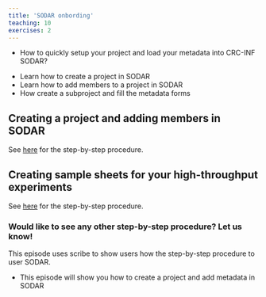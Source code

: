 ```yaml
---
title: 'SODAR onbording'
teaching: 10
exercises: 2
---
```


:::::::::::::::::::::::::::::::::::::: questions 

- How to quickly setup your project and load your metadata into CRC-INF SODAR?

::::::::::::::::::::::::::::::::::::::::::::::::

::::::::::::::::::::::::::::::::::::: objectives

- Learn how to create a project in SODAR
- Learn how to add members to a project in SODAR
- How create a subproject and fill the metadata forms

::::::::::::::::::::::::::::::::::::::::::::::::

## Creating a project and adding members in SODAR

See [here](https://scribehow.com/shared/Creating_a_Category_and_Adding_a_Member_in_SODAR__vD5HpR11RxCl4r1ghk6k0A){target="_blank"} for the step-by-step procedure.

## Creating sample sheets for your high-throughput experiments

See [here](https://scribehow.com/shared/Create_a_Project_and_iRODS_Collections_in_SODAR__la-rCTfKTvedugzIRpE3GQ){target="_blank"} for the step-by-step procedure.

### Would like to see any other step-by-step procedure? Let us know!

:::::::::::::::::::::::::::::::::::::::::::::::::::::::::::::::::::: instructor

This episode uses scribe to show users how the step-by-step procedure to user SODAR.

::::::::::::::::::::::::::::::::::::::::::::::::::::::::::::::::::::::::::::::::


::::::::::::::::::::::::::::::::::::: keypoints 

- This episode will show you how to create a project and add metadata in SODAR

::::::::::::::::::::::::::::::::::::::::::::::::

